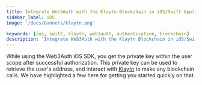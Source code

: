 ```yaml
---
title: Integrate Web3Auth with the Klaytn Blockchain in iOS/Swift Applications
sidebar_label: iOS
image: '/docs/banners/klaytn.png'

keywords: [ios, swift, klaytn, web3auth, authentication, blockchain]
description: 'Integrate Web3Auth with the Klaytn Blockchain in iOS/Swift Applications | Documentation - Web3Auth'
---
```



<SEO
  title="Integrate Web3Auth with the Klaytn Blockchain in iOS/Swift Applications"
  description="Integrate Web3Auth with the Klaytn Blockchain in iOS/Swift Applications | Documentation - Web3Auth"
  image="https://web3auth.io/docs/banners/klaytn.png"
  slug="/embedded-wallets/connect-blockchain/evm/klaytn/ios"
/>

While using the Web3Auth iOS SDK, you get the private key within the user scope after successful authorization. This private key can be used to retrieve the user's address, and interact with [Klaytn](https://www.klaytn.foundation/) to make any blockchain calls. We have highlighted a few here for getting you started quickly on that.

<EVMInteraction />
